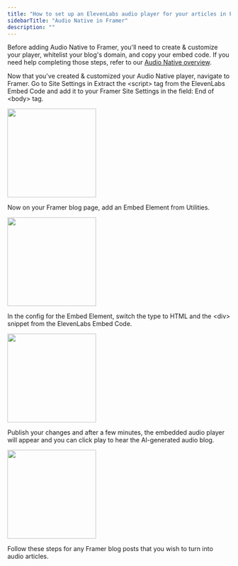 ```yaml
---
title: "How to set up an ElevenLabs audio player for your articles in Framer"
sidebarTitle: "Audio Native in Framer"
description: ""
---
```

Before adding Audio Native to Framer, you'll need to create & customize your player, whitelist your blog's domain, and copy your embed code. If you need help completing those steps, refer to our [Audio Native overview](https://elevenlabs.io/docs/audio-native/overview).

Now that you've created & customized your Audio Native player, navigate to Framer. Go to Site Settings in Extract the &lt;script&gt; tag from the ElevenLabs Embed Code and add it to your Framer Site Settings in the field: End of &lt;body&gt; tag.


<img height="200" src="/audio-native/images/framer_an_1.png" />

Now on your Framer blog page, add an Embed Element from Utilities. 

<img height="200" src="/audio-native/images/framer_an_2.png" />

In the config for the Embed Element, switch the type to HTML and the &lt;div&gt; snippet from the ElevenLabs Embed Code.

<img height="200" src="/audio-native/images/framer_an_3.png" />

Publish your changes and after a few minutes, the embedded audio player will appear and you can click play to hear the AI-generated audio blog. 

<img height="200" src="/audio-native/images/framer_an_4.png" />

Follow these steps for any Framer blog posts that you wish to turn into audio articles.